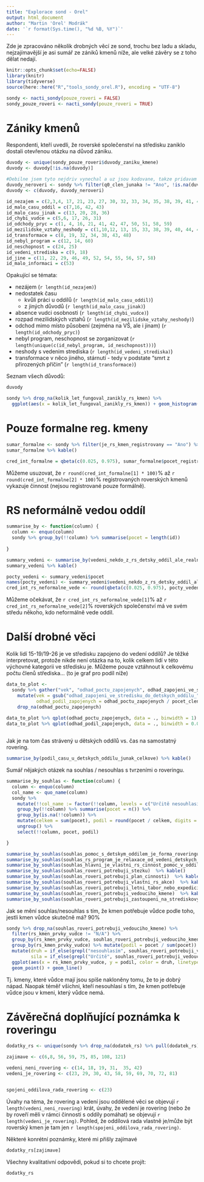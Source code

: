 ```yaml
---
title: "Explorace sond - Orel"
output: html_document
author: "Martin 'Orel' Modrák"
date: '`r format(Sys.time(), "%d %B, %Y")`'
---
```


Zde je zpracováno několik drobných věcí ze sond, trochu bez ladu a skladu, nejzajímavější je asi sumář ze zániků kmenů níže, ale velké závěry se z toho dělat nedají.

```r
knitr::opts_chunk$set(echo=FALSE)
library(knitr)
library(tidyverse)
source(here::here("R","tools_sondy_orel.R"), encoding = "UTF-8")

```

```r
sondy <- nacti_sondy(pouze_roveri = FALSE)
sondy_pouze_roveri <- nacti_sondy(pouze_roveri = TRUE)
```

# Zániky kmenů

Respondenti, kteří uvedli, že roverské společenství na středisku zaniklo dostali otevřenou otázku na důvod zániku. 

```r
duvody <- unique(sondy_pouze_roveri$duvody_zaniku_kmene)
duvody <- duvody[!is.na(duvody)]

#Debilne jsem tyto nejdriv vynechal a uz jsou kodovane, takze pridavam na konec
duvody_neroveri <- sondy %>% filter(q0_clen_junaka != "Ano", !is.na(duvody_zaniku_kmene)) %>% pull(duvody_zaniku_kmene)
duvody <- c(duvody, duvody_neroveri)


```
```r
id_nezajem = c(2,3,4, 17, 21, 23, 27, 30, 32, 33, 34, 35, 38, 39, 41, 45, 52)  
id_malo_casu_oddil = c(7,16, 42, 43)
id_malo_casu_jinak = c(13, 20, 28, 36)
id_chybi_vudce = c(5,6, 17, 26, 31)
id_odchody_pryc = c(1, 4, 16, 21, 41, 42, 47, 50, 51, 58, 59)
id_mezilidske_vztahy_neshody = c(1,10,12, 13, 15, 33, 38, 39, 40, 44, 47, 52)
id_transformace = c(8, 19, 32, 34, 38, 43, 48)
id_nebyl_program = c(12, 14, 60)
id_neschopnost = c(24, 25)
id_vedeni_strediska = c(9, 18)
id_jine = c(11, 22, 29, 46, 49, 52, 54, 55, 56, 57, 58)
id_malo_informaci = c(53)
```


Opakující se témata:

  * nezájem (`r length(id_nezajem)`)
  * nedostatek času
    * kvůli práci u oddílů (`r length(id_malo_casu_oddil)`)
    * z jiných důvodů (`r length(id_malo_casu_jinak)`)
  * absence vudci osobnosti (`r length(id_chybi_vudce)`)
  * rozpad mezilidských vztahů (`r length(id_mezilidske_vztahy_neshody)`)
  * odchod mimo místo působení (zejména na VŠ, ale i jinam) (`r length(id_odchody_pryc)`)
  * nebyl program, neschopnost se zorganizovat (`r length(unique(c(id_nebyl_program, id_neschopnost)))`)
  * neshody s vedenim strediska (`r length(id_vedeni_strediska)`)
  * transformace v něco jiného, stárnutí - tedy v podstate "smrt z přirozených příčin" (`r length(id_transformace)`)
  

Seznam všech důvodů:

```r
duvody

```


```r
sondy %>% drop_na(kolik_let_fungoval_zanikly_rs_kmen) %>%
  ggplot(aes(x = kolik_let_fungoval_zanikly_rs_kmen)) + geom_histogram(binwidth = 1)
```

# Pouze formalne reg. kmeny
```r
sumar_formalne <- sondy %>% filter(je_rs_kmen_registrovany == "Ano") %>% summarise(pocet_registrovanych = length(id), jen_formalne = sum(je_neaktivni_rs_kmen == "Ano", na.rm = TRUE), nevim_formalne = sum(je_neaktivni_rs_kmen == "Nevím", na.rm = TRUE) + sum(is.na(je_neaktivni_rs_kmen)))
sumar_formalne %>% kable()
```

```r
cred_int_formalne = qbeta(c(0.025, 0.975), sumar_formalne$pocet_registrovanych - sumar_formalne$nevim_formalne - sumar_formalne$jen_formalne + 1, sumar_formalne$jen_formalne + 1)
```

Můžeme usuzovat, že `r round(cred_int_formalne[1] * 100)`% až `r round(cred_int_formalne[2] * 100)`% registrovaných roverských kmenů vykazuje činnost (nejsou registrované pouze formálně).

# RS neformálně vedou oddíl
```r
summarise_by <- function(column) {
  column <- enquo(column)
  sondy %>% group_by(!!column) %>% summarise(pocet = length(id))
  
}
```


```r
summary_vedeni <- summarise_by(vedeni_nekdo_z_rs_detsky_oddil_ale_realne_je_vedouci_nekdo_jiny)
summary_vedeni %>% kable()
```

```r
pocty_vedeni <- summary_vedeni$pocet
names(pocty_vedeni) <- summary_vedeni$vedeni_nekdo_z_rs_detsky_oddil_ale_realne_je_vedouci_nekdo_jiny
cred_int_rs_neformalne_vede <- round(qbeta(c(0.025, 0.975), pocty_vedeni["Ano, a je mu/jí méně než 18 let"] + pocty_vedeni["Ano, a je mu/jí více než 18 let"] + 1, pocty_vedeni["Ne"] + 1) * 100)
```

Můžeme očekávat, že `r cred_int_rs_neformalne_vede[1]`% až `r cred_int_rs_neformalne_vede[2]`% roverských společenství má ve svém středu někoho, kdo neformálně vede oddíl.

# Další drobné věci

Kolik lidí 15-19/19-26 je ve středisku zapojeno do vedení oddílů? Je těžké interpretovat, protože nikde není otázka na to, kolik celkem lidí v této výchovné kategorii ve středisku je. Můžeme pouze vztáhnout k celkovému počtu členů střediska... (to je graf pro podíl níže)

```r
data_to_plot <- 
  sondy %>% gather("vek", "odhad_poctu_zapojenych", odhad_zapojeni_ve_stredisku_do_detskych_oddilu_15_19, odhad_zapojeni_ve_stredisku_do_detskych_oddilu_20_26) %>%
    mutate(vek = gsub("odhad_zapojeni_ve_stredisku_do_detskych_oddilu_", "", vek),
           odhad_podil_zapojenych = odhad_poctu_zapojenych / pocet_clenu_strediska) %>%
    drop_na(odhad_poctu_zapojenych)
  
data_to_plot %>% qplot(odhad_poctu_zapojenych, data = ., binwidth = 1) + facet_wrap(~vek)
data_to_plot %>% qplot(odhad_podil_zapojenych, data = ., binwidth = 0.05) + facet_wrap(~vek)



```



Jak je na tom čas strávený u dětských oddílů vs. čas na samostatný rovering.

```r
summarise_by(podil_casu_u_detskych_oddilu_junak_celkove) %>% kable()
```


Sumář nějakých otázek na souhlas / nesouhlas s tvrzeními o roveringu.

```r
summarise_by_souhlas <- function(column) {
  column <- enquo(column)
  col_name <- quo_name(column)
  sondy %>% 
    mutate(!!col_name := factor(!!column, levels = c("Určitě nesouhlasím","Spíše nesouhlasím","Spíše souhlasím","Určitě souhlasím"))) %>%
    group_by(!!column) %>% summarise(pocet = n()) %>%
    group_by(is.na(!!column)) %>%
    mutate(celkem = sum(pocet), podil = round(pocet / celkem, digits = 2)) %>%
    ungroup() %>%
    select(!!column, pocet, podil)

}

summarise_by_souhlas(souhlas_pomoc_s_detskym_oddilem_je_forma_roveringu)  %>% kable()
summarise_by_souhlas(souhlas_rs_program_je_relaxace_od_vedeni_detskych_oddilu)  %>% kable()
summarise_by_souhlas(souhlas_hlavni_je_vlastni_rs_cinnost_pomoc_v_oddilech_az_druhorada)  %>% kable()
summarise_by_souhlas(souhlas_roveri_potrebuji_stezku)  %>% kable()
summarise_by_souhlas(souhlas_roveri_potrebuji_plan_cinnosti)  %>% kable()
summarise_by_souhlas(souhlas_roveri_potrebuji_vlastni_rs_akce)  %>% kable()
summarise_by_souhlas(souhlas_roveri_potrebuji_letni_tabor_nebo_expedici)  %>% kable()
summarise_by_souhlas(souhlas_roveri_potrebuji_vedouciho_kmene)  %>% kable()
summarise_by_souhlas(souhlas_roveri_potrebuji_zastoupeni_na_strediskovych_radach)  %>% kable()
```

Jak se mění souhlas/nesouhlas s tím, že kmen potřebuje vůdce podle toho, jestli kmen vůdce skutečně má? 90%
```r
sondy %>% drop_na(souhlas_roveri_potrebuji_vedouciho_kmene) %>%
  filter(rs_kmen_prvky_vudce != "N/A") %>%
  group_by(rs_kmen_prvky_vudce, souhlas_roveri_potrebuji_vedouciho_kmene) %>% summarise(pocet = n()) %>% 
  group_by(rs_kmen_prvky_vudce) %>% mutate(podil = pocet / sum(pocet)) %>%
  mutate(druh = if_else(grepl("nesouhlasím", souhlas_roveri_potrebuji_vedouciho_kmene), "nesouhlasím", "souhlasím"),
         sila = if_else(grepl("Určitě", souhlas_roveri_potrebuji_vedouciho_kmene), "určitě", "spíše") %>% factor(levels = c("určitě","spíše"))) %>%
  ggplot(aes(x = rs_kmen_prvky_vudce, y = podil, color = druh, linetype = sila, group = souhlas_roveri_potrebuji_vedouciho_kmene)) + 
  geom_point() + geom_line()
```

Tj. kmeny, které vůdce mají jsou spíše nakloněny tomu, že to je dobrý nápad. Naopak téměř všichni, kteří nesouhlasí s tím, že kmen potřebuje vůdce jsou v kmeni, který vůdce nemá.

# Závěrečná doplňující poznámka k roveringu

```r
dodatky_rs <- unique(sondy %>% drop_na(dodatek_rs) %>% pull(dodatek_rs))

zajimave <- c(6,8, 56, 59, 75, 85, 108, 121)

vedeni_neni_rovering <- c(14, 18, 19, 31,  35, 42)
vedeni_je_rovering <- c(23, 29, 30, 43, 58, 59, 69, 70, 72, 81) 


spojeni_oddilova_rada_rovering <- c(23)

```


 Úvahy na téma, že rovering a vedení jsou oddělené věci se objevují `r length(vedeni_neni_rovering)` krát, úvahy, že vedení je rovering (nebo že by roveří měli v rámci činnosti s oddíly pomáhat) se objevují `r length(vedeni_je_rovering)`. Pohled, že oddílová rada vlastně je/může být roverský kmen je tam jen `r length(spojeni_oddilova_rada_rovering)`.

Některé konrétní poznámky, které mi přišly zajímavé 
```r
dodatky_rs[zajimave]
```

Všechny kvalitativní odpovědi, pokud si to chcete projít:
```r
dodatky_rs
```


